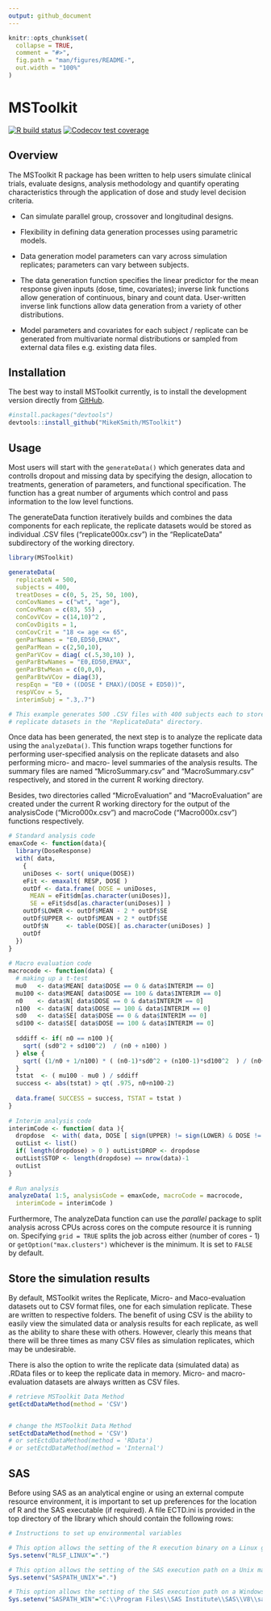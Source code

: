 ```yaml
---
output: github_document
---
```


<!-- README.md is generated from README.Rmd. Please edit that file -->

```r
knitr::opts_chunk$set(
  collapse = TRUE,
  comment = "#>",
  fig.path = "man/figures/README-",
  out.width = "100%"
)
```

# MSToolkit

<!-- badges: start -->
[![R build status](https://github.com/jluo0015/MSToolkit/workflows/R-CMD-check/badge.svg)](https://github.com/jluo0015/MSToolkit/actions)
[![Codecov test coverage](https://codecov.io/gh/jluo0015/MSToolkit/branch/master/graph/badge.svg)](https://app.codecov.io/gh/jluo0015/MSToolkit?branch=master)
<!-- badges: end -->

## Overview

The MSToolkit R package has been written to help users simulate clinical trials, evaluate designs, analysis methodology and quantify operating characteristics through the application of dose and study level decision criteria.

- Can simulate parallel group, crossover and longitudinal designs.

- Flexibility in defining data generation processes using parametric models.

- Data generation model parameters can vary across simulation replicates; parameters can vary between subjects.

- The data generation function specifies the linear predictor for the mean response given inputs (dose, time, covariates); inverse link functions allow generation of continuous, binary and count data. User-written inverse link functions allow data generation from a variety of other distributions.

- Model parameters and covariates for each subject / replicate can be generated from multivariate normal distributions or sampled from external data files e.g. existing data files.

## Installation

The best way to install MSToolkit currently, is to install the development version directly from [GitHub](https://github.com/MikeKSmith/MSToolkit).

```r
#install.packages("devtools")
devtools::install_github("MikeKSmith/MSToolkit")
```


## Usage

Most users will start with the `generateData()` which generates data and controlls dropout and missing data by specifying the design, allocation to treatments, generation of parameters, and functional specification. The function has a great number of arguments which control and pass information to the low level functions. 

The generateData function iteratively builds and combines the data components for each replicate, the replicate datasets would be stored as individual .CSV files ("replicate000x.csv") in the "ReplicateData" subdirectory of the working directory.

```r
library(MSToolkit)

generateData(
  replicateN = 500, 
  subjects = 400, 
  treatDoses = c(0, 5, 25, 50, 100), 
  conCovNames = c("wt", "age"), 
  conCovMean = c(83, 55) , 
  conCovVCov = c(14,10)^2 , 
  conCovDigits = 1, 
  conCovCrit = "18 <= age <= 65", 
  genParNames = "E0,ED50,EMAX", 
  genParMean = c(2,50,10), 
  genParVCov = diag( c(.5,30,10) ), 
  genParBtwNames = "E0,ED50,EMAX", 
  genParBtwMean = c(0,0,0), 
  genParBtwVCov = diag(3), 
  respEqn = "E0 + ((DOSE * EMAX)/(DOSE + ED50))",  
  respVCov = 5, 
  interimSubj = ".3,.7")

# This example generates 500 .CSV files with 400 subjects each to store the 
# replicate datasets in the "ReplicateData" directory. 
```

Once data has been generated, the next step is to analyze the replicate data using the `analyzeData()`. This function wraps together functions for performing user-specified analysis on the replicate datasets and also performing micro- and macro- level summaries of the analysis results. The summary files are named "MicroSummary.csv" and "MacroSummary.csv" respectively, and stored in the current R working directory. 

Besides, two directories called "MicroEvaluation" and "MacroEvaluation" are created under the current R working directory for the output of the analysisCode ("Micro000x.csv") and macroCode ("Macro000x.csv") functions respectively. 

```r
# Standard analysis code
emaxCode <- function(data){
  library(DoseResponse)
  with( data, 
    {
    uniDoses <- sort( unique(DOSE))                                                                    
    eFit <- emaxalt( RESP, DOSE )
    outDf <- data.frame( DOSE = uniDoses, 
      MEAN = eFit$dm[as.character(uniDoses)], 
      SE = eFit$dsd[as.character(uniDoses)] )
    outDf$LOWER <- outDf$MEAN - 2 * outDf$SE
    outDf$UPPER <- outDf$MEAN + 2 * outDf$SE
    outDf$N     <- table(DOSE)[ as.character(uniDoses) ]
    outDf 
  }) 
}
             
# Macro evaluation code
macrocode <- function(data) {
  # making up a t-test
  mu0   <- data$MEAN[ data$DOSE == 0 & data$INTERIM == 0]
  mu100 <- data$MEAN[ data$DOSE == 100 & data$INTERIM == 0]
  n0    <- data$N[ data$DOSE == 0 & data$INTERIM == 0]
  n100  <- data$N[ data$DOSE == 100 & data$INTERIM == 0]
  sd0   <- data$SE[ data$DOSE == 0 & data$INTERIM == 0]
  sd100 <- data$SE[ data$DOSE == 100 & data$INTERIM == 0]
  
  sddiff <- if( n0 == n100 ){
    sqrt( (sd0^2 + sd100^2)  / (n0 + n100) )
  } else {
    sqrt( (1/n0 + 1/n100) * ( (n0-1)*sd0^2 + (n100-1)*sd100^2  ) / (n0+n100-2)  )
  }
  tstat  <- ( mu100 - mu0 ) / sddiff 
  success <- abs(tstat) > qt( .975, n0+n100-2)
  
  data.frame( SUCCESS = success, TSTAT = tstat )
}
  
# Interim analysis code
interimCode <- function( data ){
  dropdose  <- with( data, DOSE [ sign(UPPER) != sign(LOWER) & DOSE != 0] )
  outList <- list()
  if( length(dropdose) > 0 ) outList$DROP <- dropdose
  outList$STOP <- length(dropdose) == nrow(data)-1
  outList
}
   
# Run analysis
analyzeData( 1:5, analysisCode = emaxCode, macroCode = macrocode, 
  interimCode = interimCode )
```

Furthermore, The analyzeData function can use the _parallel_ package to split analysis across CPUs across cores on the compute resource it is running on. Specifying `grid = TRUE` splits the job across either (number of cores - 1) or `getOption("max.clusters")` whichever is the minimum. It is set to `FALSE` by default.

## Store the simulation results

By default, MSToolkit writes the Replicate, Micro- and Maco-evaluation datasets out to CSV format files, one for each simulation replicate. These are written to respective folders. The benefit of using CSV is the ability to easily view the simulated data or analysis results for each replicate, as well as the ability to share these with others. However, clearly this means that there will be three times as many CSV files as simulation replicates, which may be undesirable.

There is also the option to write the replicate data (simulated data) as .RData files or to keep the replicate data in memory. Micro- and macro-evaluation datasets are always written as CSV files.

```r
# retrieve MSToolkit Data Method
getEctdDataMethod(method = 'CSV')  


# change the MSToolkit Data Method
setEctdDataMethod(method = 'CSV')  
# or setEctdDataMethod(method = 'RData')
# or setEctdDataMethod(method = 'Internal')  
```

## SAS

Before using SAS as an analytical engine or using an external compute resource environment, it is important to set up preferences for the location of R and the SAS executable (if required). A file ECTD.ini is provided in the top directory of the library which should contain the following rows:

```r
# Instructions to set up environmental variables

# This option allows the setting of the R execution binary on a Linux grid
Sys.setenv("RLSF_LINUX"=".")

# This option allows the setting of the SAS execution path on a Unix machine
Sys.setenv("SASPATH_UNIX"=".")

# This option allows the setting of the SAS execution path on a Windows machine
Sys.setenv("SASPATH_WIN"="C:\\Program Files\\SAS Institute\\SAS\\V8\\sas.exe")
```


